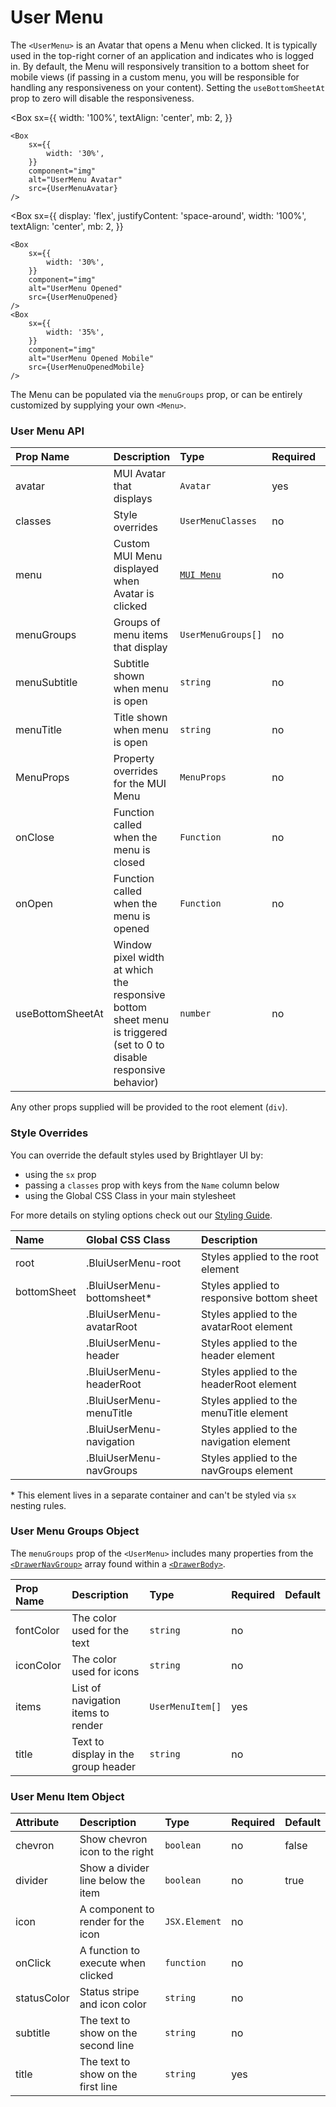 
# User Menu

The `<UserMenu>` is an Avatar that opens a Menu when clicked. It is typically used in the top-right corner of an application and indicates who is logged in. By default, the Menu will responsively transition to a bottom sheet for mobile views (if passing in a custom menu, you will be responsible for handling any responsiveness on your content). Setting the `useBottomSheetAt` prop to zero will disable the responsiveness.

<Box
    sx={{
        width: '100%',
        textAlign: 'center',
        mb: 2,
    }}
>
    <Box
        sx={{
            width: '30%',
        }}
        component="img"
        alt="UserMenu Avatar"
        src={UserMenuAvatar}
    />
</Box>

<Box
    sx={{
        display: 'flex',
        justifyContent: 'space-around',
        width: '100%',
        textAlign: 'center',
        mb: 2,
    }}
>
    <Box
        sx={{
            width: '30%',
        }}
        component="img"
        alt="UserMenu Opened"
        src={UserMenuOpened}
    />
    <Box
        sx={{
            width: '35%',
        }}
        component="img"
        alt="UserMenu Opened Mobile"
        src={UserMenuOpenedMobile}
    />
</Box>

The Menu can be populated via the `menuGroups` prop, or can be entirely customized by supplying your own `<Menu>`.

### User Menu API

<Box>

| Prop Name        | Description                                                                                                         | Type                                    | Required | Default                       |
| :--------------- | :------------------------------------------------------------------------------------------------------------------ | :-------------------------------------- | :------- | :---------------------------- |
| avatar           | MUI Avatar that displays                                                                                            | `Avatar`                                | yes      |                               |
| classes          | Style overrides                                                                                                     | `UserMenuClasses`                       | no       |                               |
| menu             | Custom MUI Menu displayed when Avatar is clicked                                                                    | [`MUI Menu`](https://mui.com/api/menu/) | no       |                               |
| menuGroups       | Groups of menu items that display                                                                                   | `UserMenuGroups[]`                      | no       |                               |
| menuSubtitle     | Subtitle shown when menu is open                                                                                    | `string`                                | no       |                               |
| menuTitle        | Title shown when menu is open                                                                                       | `string`                                | no       |                               |
| MenuProps        | Property overrides for the MUI Menu                                                                                 | `MenuProps`                             | no       |                               |
| onClose          | Function called when the menu is closed                                                                             | `Function`                              | no       |                               |
| onOpen           | Function called when the menu is opened                                                                             | `Function`                              | no       |                               |
| useBottomSheetAt | Window pixel width at which the responsive bottom sheet menu is triggered (set to 0 to disable responsive behavior) | `number`                                | no       | `theme.breakpoints.values.sm` |

</Box>

Any other props supplied will be provided to the root element (`div`).

### Style Overrides

You can override the default styles used by Brightlayer UI by:

-   using the `sx` prop
-   passing a `classes` prop with keys from the `Name` column below
-   using the Global CSS Class in your main stylesheet

For more details on styling options check out our [Styling Guide](https://github.com/brightlayer-ui/react-component-library/blob/master/docs/StyleOverridesGuide.md#style-overrides-guide).

<Box>

| Name        | Global CSS Class            | Description                               |
| :---------- | :-------------------------- | :---------------------------------------- |
| root        | .BluiUserMenu-root          | Styles applied to the root element        |
| bottomSheet | .BluiUserMenu-bottomsheet\* | Styles applied to responsive bottom sheet |
|             | .BluiUserMenu-avatarRoot    | Styles applied to the avatarRoot element  |
|             | .BluiUserMenu-header        | Styles applied to the header element      |
|             | .BluiUserMenu-headerRoot    | Styles applied to the headerRoot element  |
|             | .BluiUserMenu-menuTitle     | Styles applied to the menuTitle element   |
|             | .BluiUserMenu-navigation    | Styles applied to the navigation element  |
|             | .BluiUserMenu-navGroups     | Styles applied to the navGroups element   |

</Box>

\* This element lives in a separate container and can't be styled via `sx` nesting rules.

### User Menu Groups Object

The `menuGroups` prop of the `<UserMenu>` includes many properties from the [`<DrawerNavGroup>`](/components/drawer/drawer-nav-group/api-docs) array found within a [`<DrawerBody>`](/components/drawer-body/api-docs).

<Box>

| Prop Name | Description                         | Type             | Required | Default |
| :-------- | :---------------------------------- | :--------------- | :------- | :------ |
| fontColor | The color used for the text         | `string`         | no       |         |
| iconColor | The color used for icons            | `string`         | no       |         |
| items     | List of navigation items to render  | `UserMenuItem[]` | yes      |         |
| title     | Text to display in the group header | `string`         | no       |         |

</Box>

### User Menu Item Object

<Box>

| Attribute   | Description                         | Type          | Required | Default |
| :---------- | :---------------------------------- | :------------ | :------- | :------ |
| chevron     | Show chevron icon to the right      | `boolean`     | no       | false   |
| divider     | Show a divider line below the item  | `boolean`     | no       | true    |
| icon        | A component to render for the icon  | `JSX.Element` | no       |         |
| onClick     | A function to execute when clicked  | `function`    | no       |         |
| statusColor | Status stripe and icon color        | `string`      | no       |         |
| subtitle    | The text to show on the second line | `string`      | no       |         |
| title       | The text to show on the first line  | `string`      | yes      |         |

</Box>
